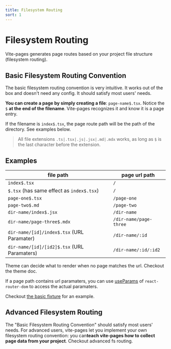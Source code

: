 ```yaml
---
title: Filesystem Routing
sort: 1
---
```



# Filesystem Routing

Vite-pages generates page routes based on your project file structure (filesystem routing).

## Basic Filesystem Routing Convention

The basic filesystem routing convention is very intuitive. It works out of the box and doesn't need any config. It should satisfy most users' needs.

**You can create a page by simply creating a file**: `page-name$.tsx`. Notice the `$` **at the end of the filename**. Vite-pages recognizes it and know it is a page entry.

If the filename is `index$.tsx`, the page route path will be the path of the directory. See examples below.

> All file extensions `.ts|.tsx|.js|.jsx|.md|.mdx` works, as long as `$` is the last character before the extension.

## Examples

| file path                                   | page url path          |
| ------------------------------------------- | ---------------------- |
| `index$.tsx`                                | `/`                    |
| `$.tsx` (has same effect as `index$.tsx`)   | `/`                    |
| `page-one$.tsx`                             | `/page-one`            |
| `page-two$.md`                              | `/page-two`            |
| `dir-name/index$.jsx`                       | `/dir-name`            |
| `dir-name/page-three$.mdx`                  | `/dir-name/page-three` |
| `dir-name/[id]/index$.tsx` (URL Paramater)  | `/dir-name/:id`        |
| `dir-name/[id]/[id2]$.tsx` (URL Paramaters) | `/dir-name/:id/:id2`   |

Theme can decide what to render when no page matches the url. Checkout <Link to="/theme-customization">the theme doc</Link>.

If a page path contains url paramaters, you can use [useParams](https://reactrouter.com/web/example/url-params) of `react-router-dom` to access the actual paramaters.

Checkout [the basic fixture](https://github.com/vitejs/vitext/tree/master/packages/playground/basic/pages) for an example.

## Advanced Filesystem Routing

The "Basic Filesystem Routing Convention" should satisfy most users' needs. For advanced users, vite-pages let you implement your own filesystem routing convention: you can**teach vite-pages how to collect page data from your project**. Checkout <Link to="/advanced-fs-routing">advanced fs routing</Link>.
